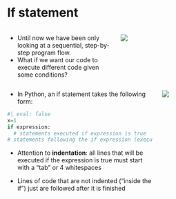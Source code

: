 # If statement

::: columns
::: {.column width="50%"}
-   Until now we have been only looking at a sequential, step-by-step program flow.
-   What if we want our code to execute different code given some conditions?
:::

::: {.column width="50%"}
![](/img/flowchart1.jpg)
:::
:::

::: columns
::: {.column width="70%"}
-   In Python, an if statement takes the following form:

```python
#| eval: false
x=1
if expression:
  # statements executed if expression is true
# statements following the if expression (execute independently of expression being true or false)
```

-   Attention to **indentation**: all lines that will be executed if the expression is true must start with a "tab" or 4 whitespaces

-   Lines of code that are not indented ("inside the if") just are followed after it is finished
:::

::: {.column width="30%"}
![](/img/ifflow1.png)
:::
:::